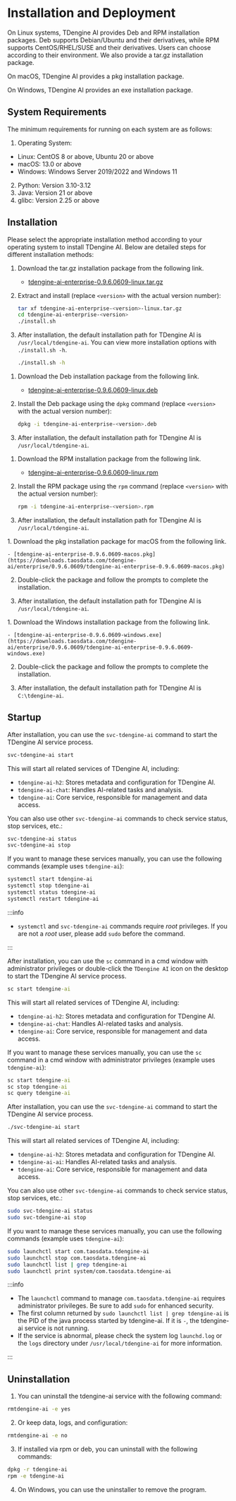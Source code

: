 
# Installation and Deployment

On Linux systems, TDengine AI provides Deb and RPM installation packages. Deb supports Debian/Ubuntu and their derivatives, while RPM supports CentOS/RHEL/SUSE and their derivatives. Users can choose according to their environment. We also provide a tar.gz installation package.

On macOS, TDengine AI provides a pkg installation package.

On Windows, TDengine AI provides an exe installation package.

## System Requirements

The minimum requirements for running on each system are as follows:

1. Operating System:

- Linux: CentOS 8 or above, Ubuntu 20 or above
- macOS: 13.0 or above
- Windows: Windows Server 2019/2022 and Windows 11

2. Python: Version 3.10-3.12
3. Java: Version 21 or above
4. glibc: Version 2.25 or above

## Installation

Please select the appropriate installation method according to your operating system to install TDengine AI. Below are detailed steps for different installation methods:
<Tabs>

  <TabItem label="tar.gz Installation" value="tar">

1. Download the tar.gz installation package from the following link.

    - [tdengine-ai-enterprise-0.9.6.0609-linux.tar.gz](https://downloads.taosdata.com/tdengine-ai/enterprise/0.9.6.0609/tdengine-ai-enterprise-0.9.6.0609-linux.tar.gz)

2. Extract and install (replace `<version>` with the actual version number):

   ```bash
   tar xf tdengine-ai-enterprise-<version>-linux.tar.gz
   cd tdengine-ai-enterprise-<version>
   ./install.sh
   ```

3. After installation, the default installation path for TDengine AI is `/usr/local/tdengine-ai`.
   You can view more installation options with `./install.sh -h`.

   ```bash
   ./install.sh -h
   ```

  </TabItem>

  <TabItem label="Deb Installation" value="deb">

1. Download the Deb installation package from the following link.

    - [tdengine-ai-enterprise-0.9.6.0609-linux.deb](https://downloads.taosdata.com/tdengine-ai/enterprise/0.9.6.0609/tdengine-ai-0.9.6.0609-linux.deb)

2. Install the Deb package using the `dpkg` command (replace `<version>` with the actual version number):

   ```bash
   dpkg -i tdengine-ai-enterprise-<version>.deb
   ```

3. After installation, the default installation path for TDengine AI is `/usr/local/tdengine-ai`.

  </TabItem>

  <TabItem label="RPM Installation" value="rpm">

1. Download the RPM installation package from the following link.

    - [tdengine-ai-enterprise-0.9.6.0609-linux.rpm](https://downloads.taosdata.com/tdengine-ai/enterprise/0.9.6.0609/tdengine-ai-enterprise-0.9.6.0609-linux.rpm)

2. Install the RPM package using the `rpm` command (replace `<version>` with the actual version number):

   ```bash
   rpm -i tdengine-ai-enterprise-<version>.rpm
   ```

3. After installation, the default installation path for TDengine AI is `/usr/local/tdengine-ai`.

  </TabItem>

  <TabItem label="macOS Installation" value="macos">
1. Download the pkg installation package for macOS from the following link.

    - [tdengine-ai-enterprise-0.9.6.0609-macos.pkg](https://downloads.taosdata.com/tdengine-ai/enterprise/0.9.6.0609/tdengine-ai-enterprise-0.9.6.0609-macos.pkg)

2. Double-click the package and follow the prompts to complete the installation.

3. After installation, the default installation path for TDengine AI is `/usr/local/tdengine-ai`.

  </TabItem>
  <TabItem label="Windows Installation" value="windows">
1. Download the Windows installation package from the following link.

    - [tdengine-ai-enterprise-0.9.6.0609-windows.exe](https://downloads.taosdata.com/tdengine-ai/enterprise/0.9.6.0609/tdengine-ai-enterprise-0.9.6.0609-windows.exe)

2. Double-click the package and follow the prompts to complete the installation.

3. After installation, the default installation path for TDengine AI is `C:\tdengine-ai`.

  </TabItem>
</Tabs>


## Startup

<Tabs>
<TabItem label="Linux System" value="linux">

After installation, you can use the `svc-tdengine-ai` command to start the TDengine AI service process.

 ```bash
svc-tdengine-ai start
```

This will start all related services of TDengine AI, including:

- `tdengine-ai-h2`: Stores metadata and configuration for TDengine AI.
- `tdengine-ai-chat`: Handles AI-related tasks and analysis.
- `tdengine-ai`: Core service, responsible for management and data access.

You can also use other `svc-tdengine-ai` commands to check service status, stop services, etc.:

```bash
svc-tdengine-ai status
svc-tdengine-ai stop
```

If you want to manage these services manually, you can use the following commands (example uses `tdengine-ai`):

```bash
systemctl start tdengine-ai
systemctl stop tdengine-ai
systemctl status tdengine-ai
systemctl restart tdengine-ai
```

:::info

- `systemctl` and `svc-tdengine-ai` commands require _root_ privileges. If you are not a _root_ user, please add `sudo` before the command.

:::

</TabItem>

<TabItem label="Windows System" value="windows">

After installation, you can use the `sc` command in a cmd window with administrator privileges or double-click the `TDengine AI` icon on the desktop to start the TDengine AI service process.

```bat
sc start tdengine-ai
```
This will start all related services of TDengine AI, including:
- `tdengine-ai-h2`: Stores metadata and configuration for TDengine AI.
- `tdengine-ai-chat`: Handles AI-related tasks and analysis.
- `tdengine-ai`: Core service, responsible for management and data access.

If you want to manage these services manually, you can use the `sc` command in a cmd window with administrator privileges (example uses `tdengine-ai`):

```bat
sc start tdengine-ai
sc stop tdengine-ai
sc query tdengine-ai
```
</TabItem>

<TabItem label="macOS System" value="macos">

After installation, you can use the `svc-tdengine-ai` command to start the TDengine AI service process.

 ```bash
./svc-tdengine-ai start
```
This will start all related services of TDengine AI, including:

- `tdengine-ai-h2`: Stores metadata and configuration for TDengine AI.
- `tdengine-ai-ai`: Handles AI-related tasks and analysis.
- `tdengine-ai`: Core service, responsible for management and data access.

You can also use other `svc-tdengine-ai` commands to check service status, stop services, etc.:

```bash
sudo svc-tdengine-ai status
sudo svc-tdengine-ai stop
```

If you want to manage these services manually, you can use the following commands (example uses `tdengine-ai`):

```bash
sudo launchctl start com.taosdata.tdengine-ai
sudo launchctl stop com.taosdata.tdengine-ai
sudo launchctl list | grep tdengine-ai
sudo launchctl print system/com.taosdata.tdengine-ai
```

:::info

- The `launchctl` command to manage `com.taosdata.tdengine-ai` requires administrator privileges. Be sure to add `sudo` for enhanced security.
- The first column returned by `sudo launchctl list | grep tdengine-ai` is the PID of the java process started by tdengine-ai. If it is `-`, the tdengine-ai service is not running.
- If the service is abnormal, please check the system log `launchd.log` or the `logs` directory under `/usr/local/tdengine-ai` for more information.

:::

</TabItem>
</Tabs>

## Uninstallation

1. You can uninstall the tdengine-ai service with the following command:

 ```bash
rmtdengine-ai -e yes
```

2. Or keep data, logs, and configuration:

 ```bash
rmtdengine-ai -e no
```

3. If installed via rpm or deb, you can uninstall with the following commands:

```bash
dpkg -r tdengine-ai
rpm -e tdengine-ai
```

4. On Windows, you can use the uninstaller to remove the program.